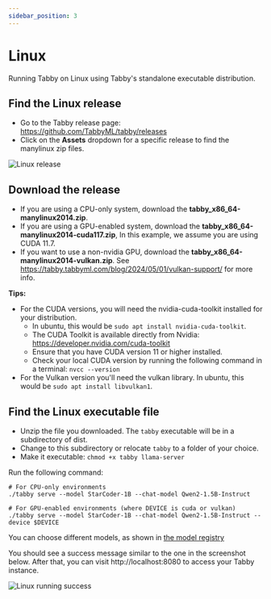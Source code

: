 ```yaml
---
sidebar_position: 3
---
```



# Linux
Running Tabby on Linux using Tabby's standalone executable distribution.

## Find the Linux release
* Go to the Tabby release page: https://github.com/TabbyML/tabby/releases
* Click on the **Assets** dropdown for a specific release to find the manylinux zip files.
<div align="left">
  <img src={releaseImage} alt="Linux release" style={{ width: 626 }} />
</div>

## Download the release
* If you are using a CPU-only system, download the **tabby_x86_64-manylinux2014.zip**.
* If you are using a GPU-enabled system, download the **tabby_x86_64-manylinux2014-cuda117.zip**, In this example, we assume you are using CUDA 11.7.
* If you want to use a non-nvidia GPU, download the **tabby_x86_64-manylinux2014-vulkan.zip**. See https://tabby.tabbyml.com/blog/2024/05/01/vulkan-support/ for more info.

**Tips:**
* For the CUDA versions, you will need the nvidia-cuda-toolkit installed for your distribution.
  * In ubuntu, this would be `sudo apt install nvidia-cuda-toolkit`.
  * The CUDA Toolkit is available directly from Nvidia: https://developer.nvidia.com/cuda-toolkit
  * Ensure that you have CUDA version 11 or higher installed.
  * Check your local CUDA version by running the following command in a terminal: `nvcc --version`
* For the Vulkan version you'll need the vulkan library. In ubuntu, this would be `sudo apt install libvulkan1`.

## Find the Linux executable file
* Unzip the file you downloaded. The `tabby` executable will be in a subdirectory of dist.
* Change to this subdirectory or relocate `tabby` to a folder of your choice.
* Make it executable: `chmod +x tabby llama-server`

Run the following command:
```
# For CPU-only environments
./tabby serve --model StarCoder-1B --chat-model Qwen2-1.5B-Instruct

# For GPU-enabled environments (where DEVICE is cuda or vulkan)
./tabby serve --model StarCoder-1B --chat-model Qwen2-1.5B-Instruct --device $DEVICE
```
You can choose different models, as shown in [the model registry](/docs/model-registry/models)

You should see a success message similar to the one in the screenshot below. After that, you can visit http://localhost:8080 to access your Tabby instance.
<div align="left">
  <img src={successImage} alt="Linux running success" style={{ width: 800 }} />
</div>
